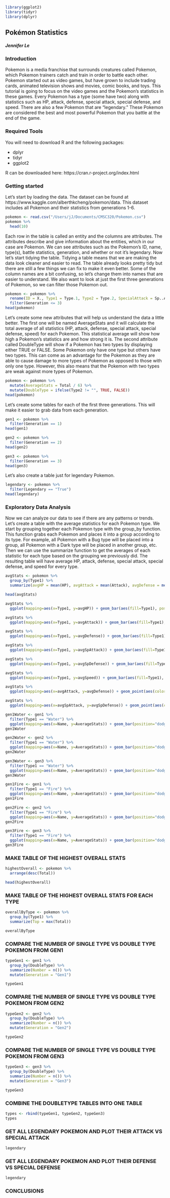 

```r
library(ggplot2)
library(tidyr)
library(dplyr)
```

## Pokémon Statistics

##### Jennifer Le


### Introduction

Pokemon is a media franchise that surrounds creatures called Pokemon, which Pokemon trainers catch and train in order to battle each other. Pokemon started out as video games, but have grown to include trading cards, animated television shows and movies, comic books, and toys. This tutorial is going to focus on the video games and the Pokemon's statistics in these games. Every Pokemon has a type (some have two) along with statistics such as HP, attack, defense, special attack, special defense, and speed. There are also a few Pokemon that are "legendary." These Pokemon are considered the best and most powerful Pokemon that you battle at the end of the game. 

### Required Tools

You will need to download R and the following packages:

- dplyr
- tidyr
- ggplot2

R can be downloaded here: https://cran.r-project.org/index.html

### Getting started

Let's start by loading the data. The dataset can be found at https://www.kaggle.com/alberthkcheng/pokemon/data. This dataset includes all Pokemon and their statistics from generations 1-6. 

```r
pokemon <- read.csv("/Users/jJ/Documents/CMSC320/Pokemon.csv")
pokemon %>%
  head(10)
```

Each row in the table is called an entity and the columns are attributes. The attributes describe and give information about the entities, which in our case are Pokemon. We can see attributes such as the Pokemon's ID, name, type(s), battle statistics, generation, and whether or not it's legendary. Now let's start tidying the table. Tidying a table means that we are making the data look cleaner and easier to read. The table already looks pretty tidy but there are still a few things we can fix to make it even better. Some of the column names are a bit confusing, so let's change them into names that are easier to understand. We also want to look at just the first three generations of Pokemon, so we can filter those Pokemon out. 

```r
pokemon <- pokemon %>%
  rename(ID = X., Type1 = Type.1, Type2 = Type.2, SpecialAttack = Sp..Atk, SpecialDefense = Sp..Def) %>%
  filter(Generation <= 3)
head(pokemon)
```

Let's create some new attributes that will help us understand the data a little better. The first one will be named AverageStats and it will calculate the total average of all statistics (HP, attack, defense, special attack, special defense, speed) for each Pokemon. This statistical average will show how high a Pokemon's statistics are and how strong it is. The second attribute called DoubleType will show if a Pokemon has two types by displaying either TRUE or FALSE. Some Pokemon only have one type but others have two types. This can come as an advantage for the Pokemon as they are able to cause damage to more types of Pokemon as opposed to those with only one type. However, this also means that the Pokemon with two types are weak against more types of Pokemon. 

```r
pokemon <- pokemon %>%
  mutate(AverageStats = Total / 6) %>%
  mutate(DoubleType = ifelse(Type2 != "", TRUE, FALSE))
head(pokemon)
```

Let's create some tables for each of the first three generations. This will make it easier to grab data from each generation.

```r
gen1 <- pokemon %>%
  filter(Generation == 1)
head(gen1)

gen2 <- pokemon %>%
  filter(Generation == 2)
head(gen2)

gen3 <- pokemon %>%
  filter(Generation == 3)
head(gen3)
```

Let's also create a table just for legendary Pokemon. 

```r
legendary <- pokemon %>%
  filter(Legendary == "True")
head(legendary)
```

### Exploratory Data Analysis

Now we can analyze our data to see if there are any patterns or trends. Let's create a table with the average statistics for each Pokemon type. We start by grouping together each Pokemon type with the group_by function. This function grabs each Pokemon and places it into a group according to its type. For example, all Pokemon with a Bug type will be placed into a group, all Pokemon with a Dark type will be placed in another group, etc. Then we can use the summarize function to get the averages of each statistic for each type based on the grouping we previously did. The resulting table will have average HP, attack, defense, special attack, special defense, and speed for every type. 

```r
avgStats <- pokemon %>%
  group_by(Type1) %>%
  summarize(avgHP = mean(HP), avgAttack = mean(Attack), avgDefense = mean(Defense), avgSpAttack = mean(SpecialAttack), avgSpDefense = mean(SpecialDefense), avgSpeed = mean(Speed))

head(avgStats)
```


```r
avgStats %>%
  ggplot(mapping=aes(x=Type1, y=avgHP)) + geom_bar(aes(fill=Type1), position="dodge", stat="identity") +  labs(x="Type", y="Average HP", title="Average HP of Each Pokemon Type") + theme(axis.text.x=element_text(angle=90, hjust=1))
```


```r
avgStats %>%
  ggplot(mapping=aes(x=Type1, y=avgAttack)) + geom_bar(aes(fill=Type1), position="dodge", stat="identity") +  labs(x="Type", y="Average Attack", title="Average Attack of Each Pokemon Type") + theme(axis.text.x=element_text(angle=90, hjust=1))
```


```r
avgStats %>%
  ggplot(mapping=aes(x=Type1, y=avgDefense)) + geom_bar(aes(fill=Type1), position="dodge", stat="identity") +  labs(x="Type", y="Average Defense", title="Average Defense of Each Pokemon Type") + theme(axis.text.x=element_text(angle=90, hjust=1))
```


```r
avgStats %>%
  ggplot(mapping=aes(x=Type1, y=avgSpAttack)) + geom_bar(aes(fill=Type1), position="dodge", stat="identity") +  labs(x="Type", y="Average Special Attack", title="Average Special Attack of Each Pokemon Type") + theme(axis.text.x=element_text(angle=90, hjust=1))
```


```r
avgStats %>%
  ggplot(mapping=aes(x=Type1, y=avgSpDefense)) + geom_bar(aes(fill=Type1), position="dodge", stat="identity") +  labs(x="Type", y="Average Special Defense", title="Average Special Defense of Each Pokemon Type") + theme(axis.text.x=element_text(angle=90, hjust=1))
```


```r
avgStats %>%
  ggplot(mapping=aes(x=Type1, y=avgSpeed)) + geom_bar(aes(fill=Type1), position="dodge", stat="identity") +  labs(x="Type", y="Average Speed", title="Average Speed of Each Pokemon Type") + theme(axis.text.x=element_text(angle=90, hjust=1))
```



```r
avgStats %>%
  ggplot(mapping=aes(x=avgAttack, y=avgDefense)) + geom_point(aes(color=Type1)) + geom_text(aes(label=Type1)) + labs(x="Average Attack", y="Average Defense", title="Average Attack vs. Average Defense of Each Pokemon Type") + theme(axis.text.x=element_text(angle=90, hjust=1))
```

```r
avgStats %>%
  ggplot(mapping=aes(x=avgSpAttack, y=avgSpDefense)) + geom_point(aes(color=Type1)) + geom_text(aes(label=Type1)) + labs(x="Average Special Attack", y="Average Special Defense", title="Average Special Attack vs. Average Special Defense of Each Pokemon Type") + theme(axis.text.x=element_text(angle=90, hjust=1))
```

```r
gen1Water <- gen1 %>%
  filter(Type1 == "Water") %>%
  ggplot(mapping=aes(x=Name, y=AverageStats)) + geom_bar(position="dodge", stat="identity") + labs(x="Pokemon Name", y="Average Stats", title="Average Stats of Each Water Pokemon in Gen 1") + theme(axis.text.x=element_text(angle=90, hjust=1))
gen1Water

gen2Water <- gen2 %>%
  filter(Type1 == "Water") %>%
  ggplot(mapping=aes(x=Name, y=AverageStats)) + geom_bar(position="dodge", stat="identity") + labs(x="Pokemon Name", y="Average Stats", title="Average Stats of Each Water Pokemon in Gen 2") + theme(axis.text.x=element_text(angle=90, hjust=1))
gen2Water

gen3Water <- gen3 %>%
  filter(Type1 == "Water") %>%
  ggplot(mapping=aes(x=Name, y=AverageStats)) + geom_bar(position="dodge", stat="identity") + labs(x="Pokemon Name", y="Average Stats", title="Average Stats of Each Water Pokemon in Gen 3") + theme(axis.text.x=element_text(angle=90, hjust=1))
gen3Water
```

```r
gen1Fire <- gen1 %>%
  filter(Type1 == "Fire") %>%
  ggplot(mapping=aes(x=Name, y=AverageStats)) + geom_bar(position="dodge", stat="identity") + labs(x="Pokemon Name", y="Average Stats", title="Average Stats of Each Fire Pokemon in Gen 1") + theme(axis.text.x=element_text(angle=90, hjust=1))
gen1Fire

gen2Fire <- gen2 %>%
  filter(Type1 == "Fire") %>%
  ggplot(mapping=aes(x=Name, y=AverageStats)) + geom_bar(position="dodge", stat="identity") + labs(x="Pokemon Name", y="Average Stats", title="Average Stats of Each Fire Pokemon in Gen 2") + theme(axis.text.x=element_text(angle=90, hjust=1))
gen2Fire

gen3Fire <- gen3 %>%
  filter(Type1 == "Fire") %>%
  ggplot(mapping=aes(x=Name, y=AverageStats)) + geom_bar(position="dodge", stat="identity") + labs(x="Pokemon Name", y="Average Stats", title="Average Stats of Each Fire Pokemon in Gen 3") + theme(axis.text.x=element_text(angle=90, hjust=1))
gen3Fire
```

### MAKE TABLE OF THE HIGHEST OVERALL STATS
```r
highestOverall <- pokemon %>%
  arrange(desc(Total))

head(highestOverall)
```


### MAKE TABLE OF THE HIGHEST OVERALL STATS FOR EACH TYPE
```r
overallByType <- pokemon %>%
  group_by(Type1) %>%
  summarize(Top = max(Total))

overallByType
```

### COMPARE THE NUMBER OF SINGLE TYPE VS DOUBLE TYPE POKEMON FROM GEN1
```r
typeGen1 <- gen1 %>%
  group_by(DoubleType) %>%
  summarize(Number = n()) %>%
  mutate(Generation = "Gen1")

typeGen1
```


### COMPARE THE NUMBER OF SINGLE TYPE VS DOUBLE TYPE POKEMON FROM GEN2
```r
typeGen2 <- gen2 %>%
  group_by(DoubleType) %>%
  summarize(Number = n()) %>%
  mutate(Generation = "Gen2")

typeGen2
```


### COMPARE THE NUMBER OF SINGLE TYPE VS DOUBLE TYPE POKEMON FROM GEN3
```r
typeGen3 <- gen3 %>%
  group_by(DoubleType) %>%
  summarize(Number = n()) %>%
  mutate(Generation = "Gen3")

typeGen3
```

### COMBINE THE DOUBLETYPE TABLES INTO ONE TABLE
```r
types <- rbind(typeGen1, typeGen2, typeGen3)
types
```


### GET ALL LEGENDARY POKEMON AND PLOT THEIR ATTACK VS SPECIAL ATTACK
```r
legendary
```


### GET ALL LEGENDARY POKEMON AND PLOT THEIR DEFENSE VS SPECIAL DEFENSE
```r
legendary
```


### CONCLUSIONS
